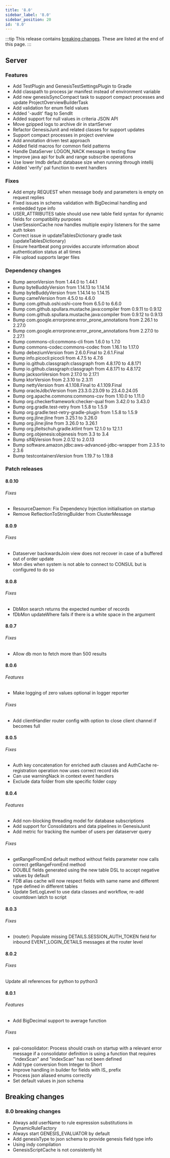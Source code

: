 ```yaml
---
title: '8.0'
sidebar_label: '8.0'
sidebar_position: 20
id: '8.0'
---
```


:::tip
This release contains [breaking changes](#breaking-changes). These are listed at the end of this page.
:::


## Server

### Features

- Add TestPlugin and GenesisTestSettingsPlugin to Gradle
- Add classpath to process jar manifest instead of environment variable
- Add new genesisSyncCompact task to support compact processes and update ProjectOverviewBuilderTask
- Add validation for enum field values
- Added '-audit' flag to SendIt
- Added support for null values in criteria JSON API
- Move gzipped logs to archive dir in startServer
- Refactor GenesisJunit and related classes for support updates
- Support compact processes in project overview
- Add annotation driven test approach
- Added field macros for common field patterns
- Handle DataServer LOGON_NACK message in testing flow
- Improve java api for bulk and range subscribe operations
- Use lower lmdb default database size when running through intellij
- Added 'verify' pal function to event handlers

### Fixes

- Add empty REQUEST when message body and parameters is empty on request replies
- Fixed issues in schema validation with BigDecimal handling and embedded type info
- USER_ATTRIBUTES table should use new table field syntax for dynamic fields for compatibility purposes
- UserSessionCache now handles multiple expiry listeners for the same auth token
- Correct issue in updateTablesDictionary gradle task (updateTablesDictionary)
- Ensure heartbeat pong provides accurate information about authentication status at all times
- File upload supports larger files

### Dependency changes

- Bump aeronVersion from 1.44.0 to 1.44.1
- Bump byteBuddyVersion from 1.14.13 to 1.14.14
- Bump byteBuddyVersion from 1.14.14 to 1.14.15
- Bump camelVersion from 4.5.0 to 4.6.0
- Bump com.github.oshi:oshi-core from 6.5.0 to 6.6.0
- Bump com.github.spullara.mustache.java:compiler from 0.9.11 to 0.9.12
- Bump com.github.spullara.mustache.java:compiler from 0.9.12 to 0.9.13
- Bump com.google.errorprone:error_prone_annotations from 2.26.1 to 2.27.0
- Bump com.google.errorprone:error_prone_annotations from 2.27.0 to 2.27.1
- Bump commons-cli:commons-cli from 1.6.0 to 1.7.0
- Bump commons-codec:commons-codec from 1.16.1 to 1.17.0
- Bump debeziumVersion from 2.6.0.Final to 2.6.1.Final
- Bump info.picocli:picocli from 4.7.5 to 4.7.6
- Bump io.github.classgraph:classgraph from 4.8.170 to 4.8.171
- Bump io.github.classgraph:classgraph from 4.8.171 to 4.8.172
- Bump jacksonVersion from 2.17.0 to 2.17.1
- Bump ktorVersion from 2.3.10 to 2.3.11
- Bump nettyVersion from 4.1.108.Final to 4.1.109.Final
- Bump oracleJdbcVersion from 23.3.0.23.09 to 23.4.0.24.05
- Bump org.apache.commons:commons-csv from 1.10.0 to 1.11.0
- Bump org.checkerframework:checker-qual from 3.42.0 to 3.43.0
- Bump org.gradle.test-retry from 1.5.8 to 1.5.9
- Bump org.gradle:test-retry-gradle-plugin from 1.5.8 to 1.5.9
- Bump org.jline:jline from 3.25.1 to 3.26.0
- Bump org.jline:jline from 3.26.0 to 3.26.1
- Bump org.jlleitschuh.gradle.ktlint from 12.1.0 to 12.1.1
- Bump org.objenesis:objenesis from 3.3 to 3.4
- Bump slf4jVersion from 2.0.12 to 2.0.13
- Bump software.amazon.jdbc:aws-advanced-jdbc-wrapper from 2.3.5 to 2.3.6
- Bump testcontainersVersion from 1.19.7 to 1.19.8

### Patch releases

#### 8.0.10

###### Fixes 

- ResourceDaemon: Fix Dependency Injection initialisation on startup 
- Remove ReflectionToStringBuilder from ClusterMessage

#### 8.0.9

###### Fixes

- Dataserver backwardsJoin view does not recover in case of a buffered out of order update 
- Mon dies when system is not able to connect to CONSUL but is configured to do so

#### 8.0.8

###### Fixes

- DbMon search returns the expected number of records 
- fDbMon updateWhere fails if there is a white space in the argument

#### 8.0.7

###### Fixes

- Allow db mon to fetch more than 500 results

#### 8.0.6

###### Features

- Make logging of zero values optional in logger reporter

###### Fixes

- Add clientHandler router config with option to close client channel if becomes full 

#### 8.0.5

###### Fixes

- Auth key concatenation for enriched auth clauses and AuthCache re-registration operation now uses correct record ids 
- Can use warningNack in context event handlers 
- Exclude data folder from site specific folder copy

#### 8.0.4

###### Features

- Add non-blocking threading model for database subscriptions 
- Add support for Consolidators and data pipelines in GenesisJunit 
- Add metric for tracking the number of users per dataserver query

###### Fixes

- getRangeFromEnd default method without fields parameter now calls correct getRangeFromEnd method 
- DOUBLE fields generated using the new table DSL to accept negative values by default 
- FDB alias cache will now respect fields with same name and different type defined in different tables
- Update SetLogLevel to use data classes and workflow, re-add countdown latch to script

#### 8.0.3

###### Fixes

- (router): Populate missing DETAILS.SESSION_AUTH_TOKEN field for inbound EVENT_LOGIN_DETAILS messages at the router level

#### 8.0.2

###### Fixes

Update all references for python to python3

#### 8.0.1

###### Features

- Add BigDecimal support to average function

###### Fixes
- pal-consolidator: Process should crash on startup with a relevant error message if a consolidator definition is using a function that requires "indexScan" and "indexScan" has not been defined
- Add type conversion from Integer to Short
- Improve handling in builder for fields with IS_ prefix
- Process json aliased enums correctly
- Set default values in json schema


## Breaking changes

### 8.0 breaking changes

- Always add userName to rule expression substitutions in DynamicRuleFactory
- Always start GENESIS_EVALUATOR by default
- Add genesisType to json schema to provide genesis field type info
- Using indy compilation
- GenesisScriptCache is not consistently hit

